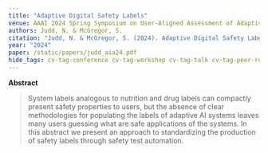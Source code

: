 ```yaml
---
title: "Adaptive Digital Safety Labels"
venue: AAAI 2024 Spring Symposium on User-Aligned Assessment of Adaptive AI Systems
authors: Judd, N. & McGregor, S.
citation: "Judd, N. & McGregor, S. (2024). Adaptive Digital Safety Labels. In Proceedings of the AAAI 2024 Spring Symposium on User-Aligned Assessment of Adaptive AI Systems. Stanford University, Stanford, CA, USA"
year: "2024"
paper: /static/papers/judd_aia24.pdf
hide_tags: cv-tag-conference cv-tag-workshop cv-tag-talk cv-tag-peer-reviewed cv-tag-ml cv-tag-application cv-tag-safety
---
```

**Abstract**

> System labels analogous to nutrition and drug labels can compactly present safety properties to users, but the absence of clear methodologies for populating the labels of adaptive AI systems leaves many users guessing what are safe applications of the systems. In this abstract we present an approach to standardizing the production of safety labels through safety test automation.
